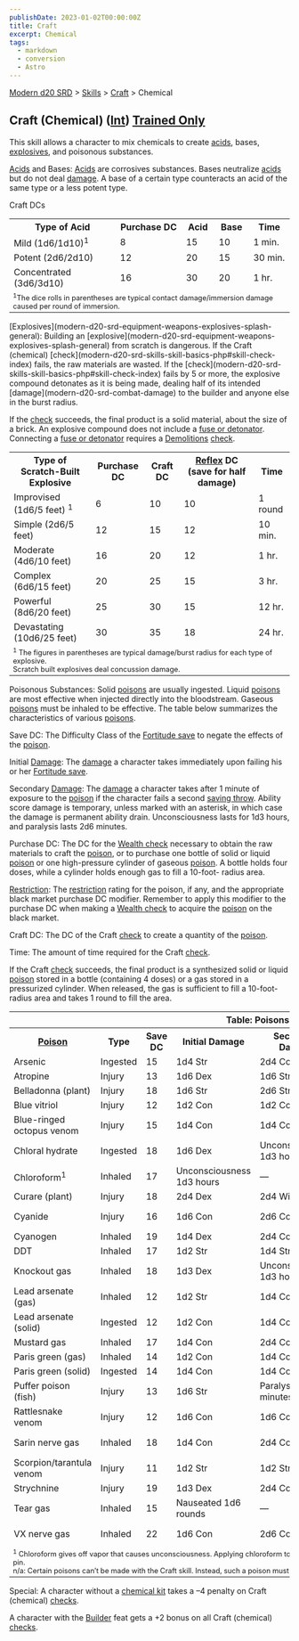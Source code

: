 ```yaml
---
publishDate: 2023-01-02T00:00:00Z
title: Craft
excerpt: Chemical
tags:
  - markdown
  - conversion
  - Astro
---
```


[Modern d20 SRD](/#modernD20) > [Skills](modern-d20-srd-skills-index) > [Craft](modern-d20-srd-skills-craft) > Chemical

## Craft (Chemical) ([Int](modern-d20-srd-basics-ability-scores)) [Trained Only](modern-d20-srd-skills-skill-basics)

This skill allows a character to mix chemicals to create
[acids](modern-d20-srd-environment-hazards-acid), bases,
[explosives](modern-d20-srd-equipment-weapons-explosives-splash-general), and
poisonous substances.

[Acids](modern-d20-srd-environment-hazards-acid) and Bases:
[Acids](modern-d20-srd-environment-hazards-acid) are corrosives substances.
Bases neutralize [acids](modern-d20-srd-environment-hazards-acid) but do not
deal [damage](modern-d20-srd-combat-damage). A base of a certain type
counteracts an acid of the same type or a less potent type.

Craft DCs


<table> <tr> <th>Type of Acid</th> <th>Purchase DC</th> <th>Acid</th> <th>Base</th> <th>Time</th> </tr> <tr><td> Mild (1d6/1d10)<sup>1</sup></td><td> 8</td><td> 15</td><td> 10</td><td> 1 min. </td></tr> <tr class="shaded"><td> Potent (2d6/2d10)</td><td> 12</td><td> 20</td><td> 15</td><td> 30 min. </td></tr> <tr><td> Concentrated (3d6/3d10)</td><td> 16</td><td> 30</td><td> 20</td><td> 1 hr. </td></tr> <tr><td colspan="5" style="font-size: .8em; text-align: left"> <sup>1</sup>The dice rolls in parentheses are typical contact damage/immersion damage caused per round of immersion. </td></tr> </table>
 [Explosives](modern-d20-srd-equipment-weapons-explosives-splash-general):
Building an [explosive](modern-d20-srd-equipment-weapons-explosives-splash-general) from scratch is dangerous. If the Craft (chemical)
[check](modern-d20-srd-skills-skill-basics-php#skill-check-index) fails, the
raw materials are wasted. If the [check](modern-d20-srd-skills-skill-basics-php#skill-check-index) fails by 5 or more, the explosive compound detonates as
it is being made, dealing half of its intended [damage](modern-d20-srd-combat-damage) to the builder and anyone else in the burst radius.

If the [check](modern-d20-srd-skills-skill-basics-php#skill-check-index)
succeeds, the final product is a solid material, about the size of a brick. An
explosive compound does not include a [fuse or detonator](modern-d20-srd-equipment-professional-equipment). Connecting a [fuse or detonator](modern-d20-srd-equipment-professional-equipment) requires a
[Demolitions](modern-d20-srd-skills-demolitions) [check](modern-d20-srd-skills-skill-basics-php#skill-check-index).


<table> <tr> <th>Type of Scratch-Built Explosive</th> <th>Purchase DC</th> <th>Craft DC</th> <th><a  href="modern-d20-srd-basics-saving-throws">Reflex</a> DC (save for half damage)</th> <th>Time</th> </tr> <tr><td> Improvised (1d6/5 feet) <sup>1</sup></td><td> 6</td><td> 10</td><td> 10</td><td> 1 round </td></tr> <tr class="shaded"><td> Simple (2d6/5 feet)</td><td> 12</td><td> 15</td><td> 12</td><td> 10 min. </td></tr> <tr><td> Moderate (4d6/10 feet)</td><td> 16</td><td> 20</td><td> 12</td><td> 1 hr. </td></tr> <tr class="shaded"><td> Complex (6d6/15 feet)</td><td> 20</td><td> 25</td><td> 15</td><td> 3 hr. </td></tr> <tr><td> Powerful (8d6/20 feet)</td><td> 25</td><td> 30</td><td> 15</td><td> 12 hr. </td></tr> <tr class="shaded"><td> Devastating (10d6/25 feet)</td><td> 30</td><td> 35</td><td> 18</td><td> 24 hr. </td></tr> <tr><td colspan="5" style="font-size: .8em; text-align: left"><sup>1</sup> The figures in parentheses are typical damage/burst radius for each type of explosive.<br/> Scratch built explosives deal concussion damage. </td></tr> </table>



Poisonous Substances: Solid [poisons](modern-d20-srd-environment-hazards-poison) are usually ingested. Liquid [poisons](modern-d20-srd-environment-hazards-poison) are most effective when injected directly into the
bloodstream. Gaseous [poisons](modern-d20-srd-environment-hazards-poison) must
be inhaled to be effective. The table below summarizes the characteristics of
various [poisons](modern-d20-srd-environment-hazards-poison).

Save DC: The Difficulty Class of the [Fortitude save](modern-d20-srd-basics-saving-throws) to negate the effects of the [poison](modern-d20-srd-environment-hazards-poison).

Initial [Damage](modern-d20-srd-combat-damage): The [damage](modern-d20-srd-combat-damage) a character takes immediately upon failing his or her
[Fortitude save](modern-d20-srd-basics-saving-throws).

Secondary [Damage](modern-d20-srd-combat-damage): The [damage](modern-d20-srd-combat-damage) a character takes after 1 minute of exposure to the
[poison](modern-d20-srd-environment-hazards-poison) if the character fails a
second [saving throw](modern-d20-srd-basics-saving-throws). Ability score
damage is temporary, unless marked with an asterisk, in which case the damage
is permanent ability drain. Unconsciousness lasts for 1d3 hours, and paralysis
lasts 2d6 minutes.

Purchase DC: The DC for the [Wealth check](modern-d20-srd-wealth-wealth-check)
necessary to obtain the raw materials to craft the [poison](modern-d20-srd-environment-hazards-poison), or to purchase one bottle of solid or liquid
[poison](modern-d20-srd-environment-hazards-poison) or one high-pressure
cylinder of gaseous [poison](modern-d20-srd-environment-hazards-poison). A
bottle holds four doses, while a cylinder holds enough gas to fill a 10-foot-
radius area.

[Restriction](modern-d20-srd-equipment-restricted-objects): The
[restriction](modern-d20-srd-equipment-restricted-objects) rating for the
poison, if any, and the appropriate black market purchase DC modifier.
Remember to apply this modifier to the purchase DC when making a [Wealth check](modern-d20-srd-wealth-wealth-check) to acquire the
[poison](modern-d20-srd-environment-hazards-poison) on the black market.

Craft DC: The DC of the Craft [check](modern-d20-srd-skills-skill-basics-php#skill-check-index) to create a quantity of the [poison](modern-d20-srd-environment-hazards-poison).

Time: The amount of time required for the Craft [check](modern-d20-srd-skills-skill-basics-php#skill-check-index).

If the Craft [check](modern-d20-srd-skills-skill-basics-php#skill-check-index)
succeeds, the final product is a synthesized solid or liquid
[poison](modern-d20-srd-environment-hazards-poison) stored in a bottle
(containing 4 doses) or a gas stored in a pressurized cylinder. When released,
the gas is sufficient to fill a 10-foot-radius area and takes 1 round to fill
the area.


<table> <tr><th colspan="9">Table: Poisons</th></tr> <th><a  href="modern-d20-srd-environment-hazards-poison">Poison</a></th> <th>Type</th> <th>Save DC</th> <th>Initial Damage</th> <th>Secondary Damage</th> <th>Purchase DC</th> <th>Restriction</th> <th>Craft DC</th> <th>Time</th> <tr><td> Arsenic</td><td> Ingested</td><td> 15</td><td> 1d4 Str</td><td> 2d4 Con</td><td> 9</td><td> Res (+2)</td><td> 24</td><td> 4 hr. </td></tr> <tr class="shaded"><td> Atropine</td><td> Injury</td><td> 13</td><td> 1d6 Dex</td><td> 1d6 Str</td><td> 3</td><td> Res (+2)</td><td> 14</td><td> 1 hr. </td></tr> <tr><td> Belladonna (plant)</td><td> Injury</td><td> 18</td><td> 1d6 Str</td><td> 2d6 Str</td><td> 14</td><td> Lic (+1)</td><td> n/a</td><td> n/a </td></tr> <tr class="shaded"><td> Blue vitriol</td><td> Injury</td><td> 12</td><td> 1d2 Con</td><td> 1d2 Con</td><td> 3</td><td> Res (+2)</td><td> 9</td><td> 1 hr. </td></tr> <tr><td> Blue-ringed octopus venom</td><td> Injury</td><td> 15</td><td> 1d4 Con</td><td> 1d4 Con</td><td> 14</td><td> Lic (+1)</td><td> n/a</td><td> n/a </td></tr> <tr class="shaded"><td> Chloral hydrate</td><td> Ingested</td><td> 18</td><td> 1d6 Dex</td><td> Unconsciousness 1d3 hours</td><td> 12</td><td> Res (+2)</td><td> 28</td><td> 8 hr. </td></tr> <tr><td> Chloroform<sup>1</sup></td><td> Inhaled</td><td> 17</td><td> Unconsciousness 1d3 hours</td><td> —</td><td> 9</td><td> Res (+2)</td><td> 24</td><td> 4 hr. </td></tr> <tr class="shaded"><td> Curare (plant)</td><td> Injury</td><td> 18</td><td> 2d4 Dex</td><td> 2d4 Wis</td><td> 15</td><td> Res (+2)</td><td> n/a</td><td> n/a </td></tr> <tr><td> Cyanide</td><td> Injury</td><td> 16</td><td> 1d6 Con</td><td> 2d6 Con</td><td> 15</td><td> Mil (+3)</td><td> 31</td><td> 15 hr. </td></tr> <tr class="shaded"><td> Cyanogen</td><td> Inhaled</td><td> 19</td><td> 1d4 Dex</td><td> 2d4 Con</td><td> 12</td><td> Mil (+3)</td><td> 28</td><td> 8 hr. </td></tr> <tr><td> DDT</td><td> Inhaled</td><td> 17</td><td> 1d2 Str</td><td> 1d4 Str</td><td> 9</td><td> Lic (+1)</td><td> 20</td><td> 4 hr. </td></tr> <tr class="shaded"><td> Knockout gas</td><td> Inhaled</td><td> 18</td><td> 1d3 Dex</td><td> Unconsciousness 1d3 hours</td><td> 12</td><td> Res (+2)</td><td> 26</td><td> 8 hr. </td></tr> <tr><td> Lead arsenate (gas)</td><td> Inhaled</td><td> 12</td><td> 1d2 Str</td><td> 1d4 Con</td><td> 6</td><td> Res (+2)</td><td> 17</td><td> 2 hr. </td></tr> <tr class="shaded"><td> Lead arsenate (solid)</td><td> Ingested</td><td> 12</td><td> 1d2 Con</td><td> 1d4 Con</td><td> 6</td><td> Res (+2)</td><td> 18</td><td> 2 hr. </td></tr> <tr><td> Mustard gas</td><td> Inhaled</td><td> 17</td><td> 1d4 Con</td><td> 2d4 Con</td><td> 12</td><td> Mil (+3)</td><td> 26</td><td> 8 hr. </td></tr> <tr class="shaded"><td> Paris green (gas)</td><td> Inhaled</td><td> 14</td><td> 1d2 Con</td><td> 1d4 Con</td><td> 9</td><td> Res (+2)</td><td> 20</td><td> 4 hr. </td></tr> <tr><td> Paris green (solid)</td><td> Ingested</td><td> 14</td><td> 1d4 Con</td><td> 1d4 Con</td><td> 9</td><td> Res (+2)</td><td> 24</td><td> 4 hr. </td></tr> <tr class="shaded"><td> Puffer poison (fish)</td><td> Injury</td><td> 13</td><td> 1d6 Str</td><td> Paralysis 2d6 minutes</td><td> 13</td><td> Lic (+1)</td><td> n/a</td><td> n/a </td></tr> <tr><td> Rattlesnake venom</td><td> Injury</td><td> 12</td><td> 1d6 Con</td><td> 1d6 Con</td><td> 12</td><td> Lic (+1)</td><td> n/a</td><td> n/a </td></tr> <tr class="shaded"><td> Sarin nerve gas</td><td> Inhaled</td><td> 18</td><td> 1d4 Con</td><td> 2d4 Con</td><td> 15</td><td> Illegal (+4)</td><td> 30</td><td> 15 hr. </td></tr> <tr><td> Scorpion/tarantula venom</td><td> Injury</td><td> 11</td><td> 1d2 Str</td><td> 1d2 Str</td><td> 12</td><td> Lic (+1)</td><td> n/a</td><td> n/a </td></tr> <tr class="shaded"><td> Strychnine</td><td> Injury</td><td> 19</td><td> 1d3 Dex</td><td> 2d4 Con</td><td> 9</td><td> Res (+2)</td><td> 23</td><td> 4 hr. </td></tr> <tr><td> Tear gas</td><td> Inhaled</td><td> 15</td><td> Nauseated 1d6 rounds</td><td> —</td><td> 9</td><td> Res (+2)</td><td> 21</td><td> 4 hr. </td></tr> <tr class="shaded"><td> VX nerve gas</td><td> Inhaled</td><td> 22</td><td> 1d6 Con</td><td> 2d6 Con</td><td> 21</td><td> Illegal (+4)</td><td> 42</td><td> 48 hr. </td></tr> <tr><td colspan="9" style="font-size: .8em; text-align: left"> <sup>1</sup> Chloroform gives off vapor that causes unconsciousness. Applying chloroform to an unwilling subject requires a successful grapple check and pin. <br/> n/a: Certain poisons can’t be made with the Craft skill. Instead, such a poison must be obtained by extracting it from the creature in question. </td></tr></table>



Special: A character without a [chemical kit](modern-d20-srd-equipment-professional-equipment) takes a –4 penalty on Craft (chemical)
[checks](modern-d20-srd-skills-skill-basics-php#skill-check-index).

A character with the [Builder](modern-d20-srd-feats-builder) feat gets a +2
bonus on all Craft (chemical) [checks](modern-d20-srd-skills-skill-basics-php#skill-check-index).

